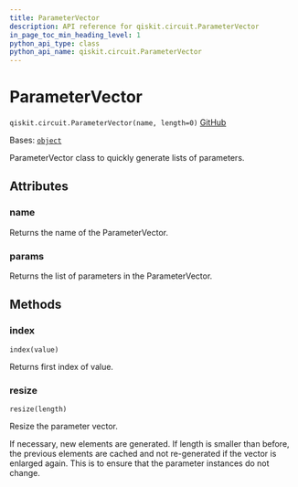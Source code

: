 ```yaml
---
title: ParameterVector
description: API reference for qiskit.circuit.ParameterVector
in_page_toc_min_heading_level: 1
python_api_type: class
python_api_name: qiskit.circuit.ParameterVector
---
```


# ParameterVector

<span id="qiskit.circuit.ParameterVector" />

`qiskit.circuit.ParameterVector(name, length=0)` [GitHub](https://github.com/qiskit/qiskit/tree/stable/0.46/qiskit/circuit/parametervector.py "view source code")

Bases: [`object`](https://docs.python.org/3/library/functions.html#object "(in Python v3.12)")

ParameterVector class to quickly generate lists of parameters.

## Attributes

<span id="qiskit.circuit.ParameterVector.name" />

### name

Returns the name of the ParameterVector.

<span id="qiskit.circuit.ParameterVector.params" />

### params

Returns the list of parameters in the ParameterVector.

## Methods

### index

<span id="qiskit.circuit.ParameterVector.index" />

`index(value)`

Returns first index of value.

### resize

<span id="qiskit.circuit.ParameterVector.resize" />

`resize(length)`

Resize the parameter vector.

If necessary, new elements are generated. If length is smaller than before, the previous elements are cached and not re-generated if the vector is enlarged again. This is to ensure that the parameter instances do not change.

